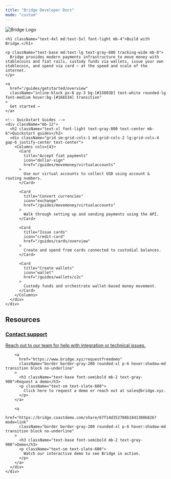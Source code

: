 ```yaml
---
title: "Bridge Developer Docs"
mode: "custom"
---
```


<div className="bg-gradient-to-b from-[#d4f2ef] via-[#f7fafc] to-white text-center text-gray-900">
  <div className="max-w-4xl mx-auto px-6 pt-6 pb-4">
    <img
      src="/logo/bridge_logo.png"
      alt="Bridge Logo"
      className="h-10 mb-6 select-none pointer-events-none mx-auto"
      draggable="false"
    />

    <h1 className="text-4xl md:text-5xl font-light mb-4">Build with Bridge.</h1>

    <p className="text-base md:text-lg text-gray-600 tracking-wide mb-8">
      Bridge provides modern payments infrastructure to move money with stablecoins and fiat rails, custody funds via wallets, issue your own stablecoin, and spend via card — at the speed and scale of the internet.
    </p>

    <a
      href="/guides/getstarted/overview"
      className="inline-block px-6 py-3 bg-[#15803D] text-white rounded-lg font-medium hover:bg-[#166534] transition"
    >
      Get started →
    </a>
  </div>
</div>


<div className="bg-white pt-12 pb-16">
  <div className="max-w-6xl mx-auto px-6">

    <!-- Quickstart Guides -->
    <div className="mb-12">
      <h2 className="text-xl font-light text-gray-800 text-center mb-6">Quickstart guides</h2>
      <div className="grid sm:grid-cols-1 md:grid-cols-2 lg:grid-cols-4 gap-6 justify-center text-center">
        <Columns cols={4}>
          <Card
            title="Accept fiat payments"
            icon="dollar-sign"
            href="/guides/movemoney/virtualaccounts"
          >
            Use our virtual accounts to collect USD using account & routing numbers.
          </Card>
      
          <Card
            title="Convert currencies"
            icon="exchange"
            href="/guides/movemoney/virtualaccounts"
          >
            Walk through setting up and sending payments using the API.
          </Card>
      
          <Card
            title="Issue cards"
            icon="credit-card"
            href="/guides/cards/overview"
          >
            Create and spend from cards connected to custodial balances.
          </Card>
      
          <Card
            title="Create wallets"
            icon="wallet"
            href="/guides/wallets/c2c"
          >
            Custody funds and orchestrate wallet-based money movement.
          </Card>
        </Columns>
      </div>
    </div>

<!-- Resources -->
<div className="mb-12">
  <h2 className="text-xl font-light text-gray-800 text-center mb-6">Resources</h2>
      <div className="grid sm:grid-cols-1 md:grid-cols-2 lg:grid-cols-3 gap-6 justify-center text-center">
        <a
          href="https://support.bridge.xyz"
          className="border border-gray-200 rounded-xl p-6 hover:shadow-md transition block no-underline"
        >
          <h3 className="text-base font-semibold mb-2 text-gray-900">Contact support</h3>
          <p className="text-sm text-slate-600">
            Reach out to our team for help with integration or technical issues.
          </p>
        </a>

        <a
          href="https://www.bridge.xyz/requestfreedemo"
          className="border border-gray-200 rounded-xl p-6 hover:shadow-md transition block no-underline"
        >
          <h3 className="text-base font-semibold mb-2 text-gray-900">Request a demo</h3>
          <p className="text-sm text-slate-600">
            Click here to request a demo or reach out at sales@bridge.xyz.
          </p>
        </a>

        <a
          href="https://bridge.coastdemo.com/share/67f14d352788b1841300b826?mode=link"
          className="border border-gray-200 rounded-xl p-6 hover:shadow-md transition block no-underline"
        >
          <h3 className="text-base font-semibold mb-2 text-gray-900">Demo</h3>
          <p className="text-sm text-slate-600">
            Watch our interactive demo to see Bridge in action.
          </p>
        </a>
      </div>
    </div>

  </div>
</div>